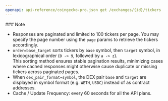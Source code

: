 ```yaml
---
openapi: api-reference/coingecko-pro.json get /exchanges/{id}/tickers
---
```


<Note>
  ### Note

  - Responses are paginated and limited to 100 tickers per page. You may specify the page number using the `page` params to retrieve the tickers accordingly.
  - `order=base_target` sorts tickers by `base` symbol, then `target` symbol, in lexicographical order (`0 -> 9`, followed by `a -> z`).\
    This sorting method ensures stable pagination results, minimizing cases where cached responses might otherwise cause duplicate or missing tickers across paginated pages.
  - When `dex_pair_format=symbol`, the DEX pair `base` and `target` are displayed in symbol format (e.g. `WETH`, `USDC`) instead of as contract addresses.
  - Cache / Update Frequency: every 60 seconds for all the API plans.
</Note>